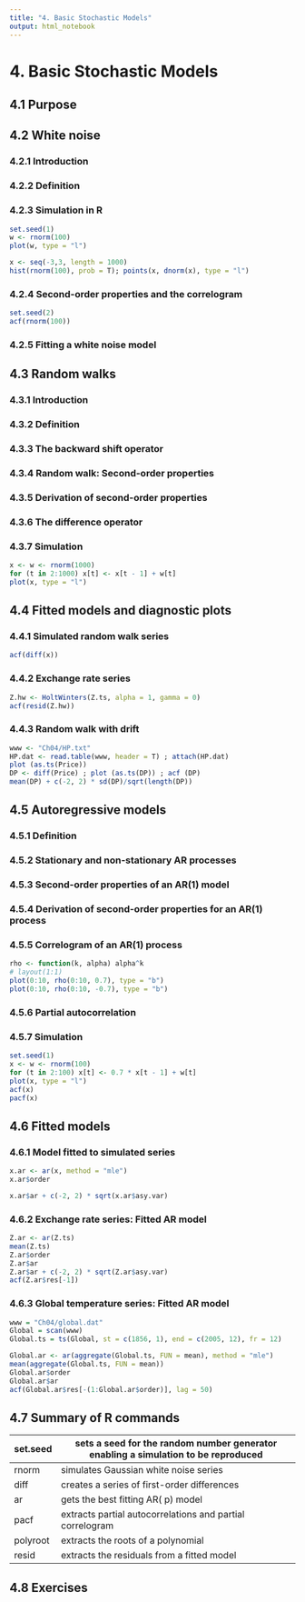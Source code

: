 ```yaml
---
title: "4. Basic Stochastic Models"
output: html_notebook
---
```


# 4. Basic Stochastic Models

## 4.1 Purpose

## 4.2 White noise

### 4.2.1 Introduction

### 4.2.2 Definition

### 4.2.3 Simulation in R
```r
set.seed(1)
w <- rnorm(100)
plot(w, type = "l")
```
```r
x <- seq(-3,3, length = 1000)
hist(rnorm(100), prob = T); points(x, dnorm(x), type = "l")
```


### 4.2.4 Second-order properties and the correlogram

```r
set.seed(2)
acf(rnorm(100))
```
### 4.2.5 Fitting a white noise model

## 4.3 Random walks

### 4.3.1 Introduction

### 4.3.2 Definition

### 4.3.3 The backward shift operator

### 4.3.4 Random walk: Second-order properties

### 4.3.5 Derivation of second-order properties

### 4.3.6 The difference operator

### 4.3.7 Simulation
```r
x <- w <- rnorm(1000)
for (t in 2:1000) x[t] <- x[t - 1] + w[t]
plot(x, type = "l")
```

## 4.4 Fitted models and diagnostic plots

### 4.4.1 Simulated random walk series
```r
acf(diff(x))
```

### 4.4.2 Exchange rate series
```r
Z.hw <- HoltWinters(Z.ts, alpha = 1, gamma = 0)
acf(resid(Z.hw))
```

### 4.4.3 Random walk with drift
```r
www <- "Ch04/HP.txt"
HP.dat <- read.table(www, header = T) ; attach(HP.dat)
plot (as.ts(Price))
DP <- diff(Price) ; plot (as.ts(DP)) ; acf (DP)
mean(DP) + c(-2, 2) * sd(DP)/sqrt(length(DP))
```

## 4.5 Autoregressive models

### 4.5.1 Definition

### 4.5.2 Stationary and non-stationary AR processes

### 4.5.3 Second-order properties of an AR(1) model

### 4.5.4 Derivation of second-order properties for an AR(1) process

### 4.5.5 Correlogram of an AR(1) process
```r
rho <- function(k, alpha) alpha^k
# layout(1:1)
plot(0:10, rho(0:10, 0.7), type = "b")
plot(0:10, rho(0:10, -0.7), type = "b")
```

### 4.5.6 Partial autocorrelation

### 4.5.7 Simulation
```r
set.seed(1)
x <- w <- rnorm(100)
for (t in 2:100) x[t] <- 0.7 * x[t - 1] + w[t]
plot(x, type = "l")
acf(x)
pacf(x)
```

## 4.6 Fitted models

### 4.6.1 Model fitted to simulated series
```r
x.ar <- ar(x, method = "mle")
x.ar$order
```
```r
x.ar$ar + c(-2, 2) * sqrt(x.ar$asy.var)
```

### 4.6.2 Exchange rate series: Fitted AR model
```r
Z.ar <- ar(Z.ts)
mean(Z.ts)
Z.ar$order
Z.ar$ar
Z.ar$ar + c(-2, 2) * sqrt(Z.ar$asy.var)
acf(Z.ar$res[-1])
```
### 4.6.3 Global temperature series: Fitted AR model
```r
www = "Ch04/global.dat"
Global = scan(www)
Global.ts = ts(Global, st = c(1856, 1), end = c(2005, 12), fr = 12)
```
```r
Global.ar <- ar(aggregate(Global.ts, FUN = mean), method = "mle")
mean(aggregate(Global.ts, FUN = mean))
Global.ar$order
Global.ar$ar
acf(Global.ar$res[-(1:Global.ar$order)], lag = 50)
```


## 4.7 Summary of R commands

| set.seed | sets a seed for the random number generator enabling a simulation to be reproduced |
|----------|------------------------------------------------------------------------------------|
| rnorm    | simulates Gaussian white noise series                                              |
| diff     | creates a series of first-order differences                                        |
| ar       | gets the best fitting AR( p) model                                                 |
| pacf     | extracts partial autocorrelations and partial correlogram                          |
| polyroot | extracts the roots of a polynomial                                                 |
| resid    | extracts the residuals from a fitted model                                         |

## 4.8 Exercises

